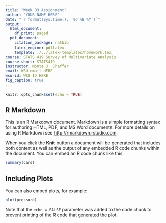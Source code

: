 ```yaml
---
title: "Week 03 Assignment"
author: "YOUR NAME HERE"
date: "`r format(Sys.time(), '%d %B %Y')`"
output:
  html_document:
    df_print: paged
  pdf_document:
    citation_package: natbib
    latex_engine: pdflatex
    template: ./../latex-templates/homework.tex
course: STATS 419 Survey of Multivariate Analysis
course-short: STATS419
instructor: Monte J. Shaffer
email: WSU email HERE
wsu-id: WSU ID HERE
fig_caption: true
---
```


```r
knitr::opts_chunk$set(echo = TRUE)
```

## R Markdown

This is an R Markdown document. Markdown is a simple formatting syntax for authoring HTML, PDF, and MS Word documents. For more details on using R Markdown see <http://rmarkdown.rstudio.com>.

When you click the **Knit** button a document will be generated that includes both content as well as the output of any embedded R code chunks within the document. You can embed an R code chunk like this:

```r
summary(cars)
```

## Including Plots

You can also embed plots, for example:

```r
plot(pressure)
```

Note that the `echo = FALSE` parameter was added to the code chunk to prevent printing of the R code that generated the plot.
